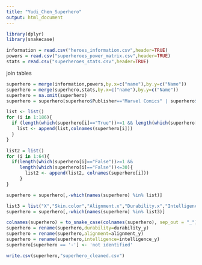 ```yaml
---
title: "Yudi_Chen_Superhero"
output: html_document
---
```

```r
library(dplyr)
library(snakecase)
```

```r
information = read.csv("heroes_information.csv",header=TRUE)
powers = read.csv("superheroes_power_matrix.csv",header=TRUE)
stats = read.csv("superheroes_stats.csv",header=TRUE)
```

join tables
```r
superhero = merge(information,powers,by.x=c("name"),by.y=c("Name"))
superhero = merge(superhero,stats,by.x=c("name"),by.y=c("Name"))
superhero = na.omit(superhero)
superhero = superhero[superhero$Publisher=="Marvel Comics" | superhero$Publisher =="DC Comics",]

```

```r
list <- list()
for (i in 1:186){
  if (length(which(superhero[i]=="True"))>=1 && length(which(superhero[i]=="True"))<=30){
    list <- append(list,colnames(superhero[i]))
  }
}

list2 = list()
for (i in 1:64){
  if(length(which(superhero[i]=="False"))>=1 &&
     length(which(superhero[i]=="False"))<=30){
       list2 <- append(list2, colnames(superhero[i]))
     }
}

superhero = superhero[,-which(names(superhero) %in% list)]

list3 = list("X","Skin.color","Alignment.x","Durability.x","Intelligence.x")
superhero = superhero[,-which(names(superhero) %in% list3)]

colnames(superhero) = to_snake_case(colnames(superhero), sep_out = "_")
superhero = rename(superhero,durability=durability_y)
superhero = rename(superhero,alignment=alignment_y)
superhero = rename(superhero,intelligence=intelligence_y)
superhero[superhero == '-'] <- 'not identified'
```

```r
write.csv(superhero,"superhero_cleaned.csv")
```



